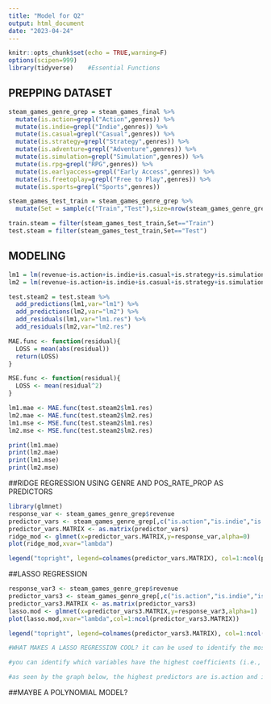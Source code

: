 ```yaml
---
title: "Model for Q2"
output: html_document
date: "2023-04-24"
---
```


```r
knitr::opts_chunk$set(echo = TRUE,warning=F)
options(scipen=999)
library(tidyverse)    #Essential Functions
```

## PREPPING DATASET

```r
steam_games_genre_grep = steam_games_final %>%
  mutate(is.action=grepl("Action",genres)) %>%
  mutate(is.indie=grepl("Indie",genres)) %>%
  mutate(is.casual=grepl("Casual",genres)) %>%
  mutate(is.strategy=grepl("Strategy",genres)) %>%
  mutate(is.adventure=grepl("Adventure",genres)) %>%
  mutate(is.simulation=grepl("Simulation",genres)) %>%
  mutate(is.rpg=grepl("RPG",genres)) %>%
  mutate(is.earlyaccess=grepl("Early Access",genres)) %>%
  mutate(is.freetoplay=grepl("Free to Play",genres)) %>%
  mutate(is.sports=grepl("Sports",genres))

steam_games_test_train = steam_games_genre_grep %>%
  mutate(Set = sample(c("Train","Test"),size=nrow(steam_games_genre_grep),replace=TRUE,prob=c(0.8,0.2)))

train.steam = filter(steam_games_test_train,Set=="Train")
test.steam = filter(steam_games_test_train,Set=="Test")
```


## MODELING
```r
lm1 = lm(revenue~is.action+is.indie+is.casual+is.strategy+is.simulation,data=train.steam)
lm2 = lm(revenue~is.action+is.indie+is.casual+is.strategy+is.simulation+is.rpg+is.earlyaccess+is.freetoplay+is.sports,data=train.steam)

test.steam2 = test.steam %>% 
  add_predictions(lm1,var="lm1") %>%
  add_predictions(lm2,var="lm2") %>%
  add_residuals(lm1,var="lm1.res") %>%
  add_residuals(lm2,var="lm2.res")

MAE.func <- function(residual){
  LOSS = mean(abs(residual))
  return(LOSS)
}

MSE.func <- function(residual){
  LOSS <- mean(residual^2)
}

lm1.mae <- MAE.func(test.steam2$lm1.res)
lm2.mae <- MAE.func(test.steam2$lm2.res)
lm1.mse <- MSE.func(test.steam2$lm1.res)
lm2.mse <- MSE.func(test.steam2$lm2.res)

print(lm1.mae)
print(lm2.mae)
print(lm1.mse)
print(lm2.mse)
```
##RIDGE REGRESSION USING GENRE AND POS_RATE_PROP AS PREDICTORS 

```r
library(glmnet)
response_var <- steam_games_genre_grep$revenue
predictor_vars <- steam_games_genre_grep[,c("is.action","is.indie","is.casual","is.strategy","is.simulation","is.rpg","is.earlyaccess","is.freetoplay","is.sports","pos_rate_prop")]
predictor_vars.MATRIX <- as.matrix(predictor_vars)
ridge_mod <- glmnet(x=predictor_vars.MATRIX,y=response_var,alpha=0)
plot(ridge_mod,xvar="lambda")

legend("topright", legend=colnames(predictor_vars.MATRIX), col=1:ncol(predictor_vars.MATRIX), lwd=2)
```

##LASSO REGRESSION

```r
response_var3 <- steam_games_genre_grep$revenue
predictor_vars3 <- steam_games_genre_grep[,c("is.action","is.indie","is.casual","is.strategy","is.simulation","is.rpg","is.earlyaccess","is.freetoplay","is.sports","pos_rate_prop")]
predictor_vars3.MATRIX <- as.matrix(predictor_vars3)
lasso.mod <- glmnet(x=predictor_vars3.MATRIX,y=response_var3,alpha=1)
plot(lasso.mod,xvar="lambda",col=1:ncol(predictor_vars3.MATRIX))

legend("topright", legend=colnames(predictor_vars3.MATRIX), col=1:ncol(predictor_vars3.MATRIX), lwd=2)

#WHAT MAKES A LASSO REGRESSION COOL? it can be used to identify the most important variables that are predictive of your outcome variable, and can also help to prevent overfitting by reducing the impact of variables that may be less important.

#you can identify which variables have the highest coefficients (i.e., the most important predictors), and also see how the coefficients change as you increase the strength of the regularization penalty.

#as seen by the graph below, the highest predictors are is.action and is.indie. This makes sense because they are the most popular genres and should indicate 
```

##MAYBE A POLYNOMIAL MODEL?



